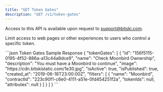 ```yaml
---
title: "GET Token Gates"
description: "GET /v1/token-gates"
---
```


<Note>Access to this API is available upon request to support@bitski.com.</Note>

Limit access to web pages or other experiences to users who control a specific token.

<ResponseExample>
```json Token Gates Sample Response
{
  "tokenGates": [
    {
      "id": "156f5115-0195-4f52-886a-a13c44a8dce9",
      "name": "Check Moonbird Ownership",
      "description": "You must have a Moonbird to continue",
      "image": "https://cdn.bitskistatic.com/1e30.jpg",
      "isActive": true,
      "isPublished": true,
      "created_at": "2019-06-18T23:00:00Z",
      "filters": [
        {
          "name": "Moonbird",
          "contractId": "223c90f1-c6e0-4111-a51e-0fd454251f2a",
          "tokenIds": null,
          "attributes": null
        }
      ]
    }
  ]
}
```
</ResponseExample>
